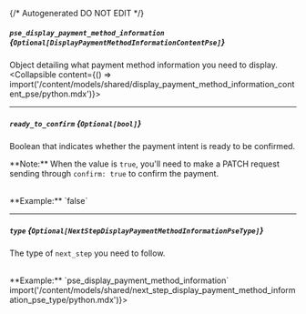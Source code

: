 {/* Autogenerated DO NOT EDIT  */}

##### `pse_display_payment_method_information` *{`Optional[DisplayPaymentMethodInformationContentPse]`}*
Object detailing what payment method information you need to display.
<Collapsible content={() => import('/content/models/shared/display_payment_method_information_content_pse/python.mdx')}>
</Collapsible>

---
##### `ready_to_confirm` *{`Optional[bool]`}*
Boolean that indicates whether the payment intent is ready to be confirmed. 

  \*\*Note:\*\* When the value is `true`, you'll need to make a PATCH request sending through `confirm: true` to confirm the payment.

<br/>
**Example:** `false`

---
##### `type` *{`Optional[NextStepDisplayPaymentMethodInformationPseType]`}*
The type of `next_step` you need to follow.

<br/>
**Example:** `pse_display_payment_method_information`
<Collapsible content={() => import('/content/models/shared/next_step_display_payment_method_information_pse_type/python.mdx')}>
</Collapsible>

